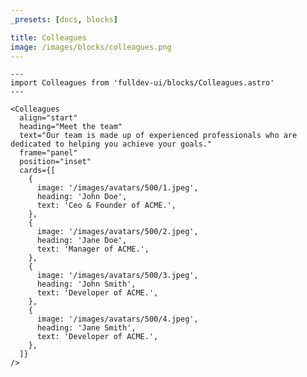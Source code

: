 ```yaml
---
_presets: [docs, blocks]

title: Colleagues
image: /images/blocks/colleagues.png
---
```


```astro live
---
import Colleagues from 'fulldev-ui/blocks/Colleagues.astro'
---

<Colleagues
  align="start"
  heading="Meet the team"
  text="Our team is made up of experienced professionals who are dedicated to helping you achieve your goals."
  frame="panel"
  position="inset"
  cards={[
    {
      image: '/images/avatars/500/1.jpeg',
      heading: 'John Doe',
      text: 'Ceo & Founder of ACME.',
    },
    {
      image: '/images/avatars/500/2.jpeg',
      heading: 'Jane Doe',
      text: 'Manager of ACME.',
    },
    {
      image: '/images/avatars/500/3.jpeg',
      heading: 'John Smith',
      text: 'Developer of ACME.',
    },
    {
      image: '/images/avatars/500/4.jpeg',
      heading: 'Jane Smith',
      text: 'Developer of ACME.',
    },
  ]}
/>
```
